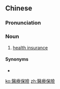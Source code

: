 {{also|医疗保险}}
==Chinese==
{{zh-forms|s=医疗保险|type=22}}

===Pronunciation===
{{zh-pron
|m=yīliáo bǎoxiǎn
|c=ji1 liu4 bou2 him2
|cat=n
}}

===Noun===
{{zh-noun}}

# [[health insurance]]

====Synonyms====
* {{zh-l|醫保}}

[[ko:醫療保險]]
[[zh:醫療保險]]